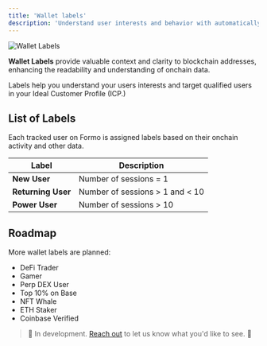 ```yaml
---
title: 'Wallet labels'
description: 'Understand user interests and behavior with automatically generated wallet labels based on onchain activity, reputation, and user properties.'
---
```


<Frame caption="Turn anonymous visitors into high-value users with wallet labels.">
	<img src="/images/wallet-intelligence-wallet-labels.png" alt="Wallet Labels" />
</Frame>

**Wallet Labels** provide valuable context and clarity to blockchain addresses, enhancing the readability and understanding of onchain data.

Labels help you understand your users interests and target qualified users in your Ideal Customer Profile (ICP.)

## List of Labels

Each tracked user on Formo is assigned labels based on their onchain activity and other data. 

| Label | Description |
|-------|-------------|
| **New User** | Number of sessions = 1 |
| **Returning User** | Number of sessions > 1 and < 10 |
| **Power User** | Number of sessions > 10 |

## Roadmap

More wallet labels are planned:
- DeFi Trader
- Gamer
- Perp DEX User
- Top 10% on Base
- NFT Whale
- ETH Staker
- Coinbase Verified

> 🚧 
In development. <a href="https://cal.com/formo/30min">Reach out</a> to let us know what you'd like to see. 🚧
